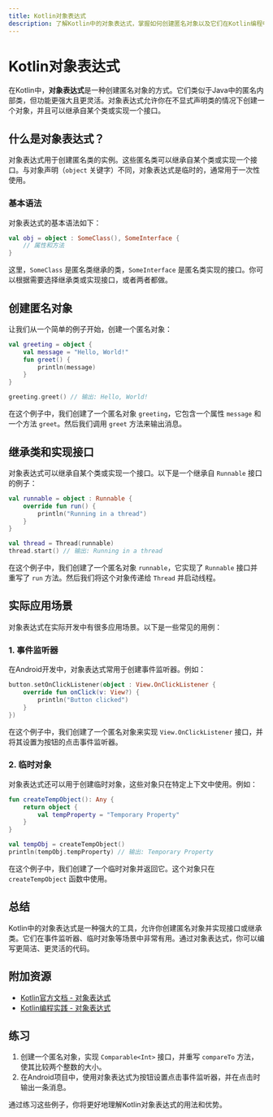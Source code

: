 ```yaml
---
title: Kotlin对象表达式
description: 了解Kotlin中的对象表达式，掌握如何创建匿名对象以及它们在Kotlin编程中的实际应用。
---
```


# Kotlin对象表达式

在Kotlin中，**对象表达式**是一种创建匿名对象的方式。它们类似于Java中的匿名内部类，但功能更强大且更灵活。对象表达式允许你在不显式声明类的情况下创建一个对象，并且可以继承自某个类或实现一个接口。

## 什么是对象表达式？

对象表达式用于创建匿名类的实例。这些匿名类可以继承自某个类或实现一个接口。与对象声明（`object` 关键字）不同，对象表达式是临时的，通常用于一次性使用。

### 基本语法

对象表达式的基本语法如下：

```kotlin
val obj = object : SomeClass(), SomeInterface {
    // 属性和方法
}
```

这里，`SomeClass` 是匿名类继承的类，`SomeInterface` 是匿名类实现的接口。你可以根据需要选择继承类或实现接口，或者两者都做。

## 创建匿名对象

让我们从一个简单的例子开始，创建一个匿名对象：

```kotlin
val greeting = object {
    val message = "Hello, World!"
    fun greet() {
        println(message)
    }
}

greeting.greet() // 输出: Hello, World!
```

在这个例子中，我们创建了一个匿名对象 `greeting`，它包含一个属性 `message` 和一个方法 `greet`。然后我们调用 `greet` 方法来输出消息。

## 继承类和实现接口

对象表达式可以继承自某个类或实现一个接口。以下是一个继承自 `Runnable` 接口的例子：

```kotlin
val runnable = object : Runnable {
    override fun run() {
        println("Running in a thread")
    }
}

val thread = Thread(runnable)
thread.start() // 输出: Running in a thread
```

在这个例子中，我们创建了一个匿名对象 `runnable`，它实现了 `Runnable` 接口并重写了 `run` 方法。然后我们将这个对象传递给 `Thread` 并启动线程。

## 实际应用场景

对象表达式在实际开发中有很多应用场景。以下是一些常见的用例：

### 1. 事件监听器

在Android开发中，对象表达式常用于创建事件监听器。例如：

```kotlin
button.setOnClickListener(object : View.OnClickListener {
    override fun onClick(v: View?) {
        println("Button clicked")
    }
})
```

在这个例子中，我们创建了一个匿名对象来实现 `View.OnClickListener` 接口，并将其设置为按钮的点击事件监听器。

### 2. 临时对象

对象表达式还可以用于创建临时对象，这些对象只在特定上下文中使用。例如：

```kotlin
fun createTempObject(): Any {
    return object {
        val tempProperty = "Temporary Property"
    }
}

val tempObj = createTempObject()
println(tempObj.tempProperty) // 输出: Temporary Property
```

在这个例子中，我们创建了一个临时对象并返回它。这个对象只在 `createTempObject` 函数中使用。

## 总结

Kotlin中的对象表达式是一种强大的工具，允许你创建匿名对象并实现接口或继承类。它们在事件监听器、临时对象等场景中非常有用。通过对象表达式，你可以编写更简洁、更灵活的代码。

## 附加资源

- [Kotlin官方文档 - 对象表达式](https://kotlinlang.org/docs/object-declarations.html#object-expressions)
- [Kotlin编程实践 - 对象表达式](https://example.com/kotlin-object-expressions-practice)

## 练习

1. 创建一个匿名对象，实现 `Comparable<Int>` 接口，并重写 `compareTo` 方法，使其比较两个整数的大小。
2. 在Android项目中，使用对象表达式为按钮设置点击事件监听器，并在点击时输出一条消息。

通过练习这些例子，你将更好地理解Kotlin对象表达式的用法和优势。